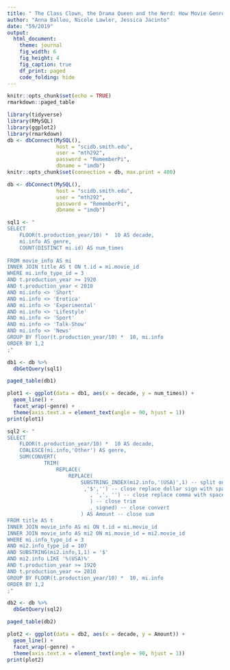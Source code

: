 ```yaml
---
title: " The Class Clown, the Drama Queen and the Nerd: How Movie Genres are mirroring our favorite High School Stereotypes "
author: "Anna Ballou, Nicole Lawler, Jessica Jacinto"
date: "59/2019"
output: 
  html_document:
    theme: journal
    fig_width: 6
    fig_height: 4
    fig_caption: true
    df_print: paged
    code_folding: hide
---
```


```r
knitr::opts_chunk$set(echo = TRUE)
rmarkdown::paged_table
```

```r
library(tidyverse)
library(RMySQL)
library(ggplot2)
library(rmarkdown)
db <- dbConnect(MySQL(), 
                host = "scidb.smith.edu", 
                user = "mth292", 
                password = "RememberPi", 
                dbname = "imdb")
knitr::opts_chunk$set(connection = db, max.print = 400)
```

```r
db <- dbConnect(MySQL(),
                host = "scidb.smith.edu",
                user = "mth292",
                password = "RememberPi",
                dbname = "imdb")
```
                
```r
sql1 <- "
SELECT 
	FLOOR(t.production_year/10) *  10 AS decade,
	mi.info AS genre, 
	COUNT(DISTINCT mi.id) AS num_times
    
FROM movie_info AS mi
INNER JOIN title AS t ON t.id = mi.movie_id
WHERE mi.info_type_id = 3
AND t.production_year >= 1920
AND t.production_year < 2010
AND mi.info <> 'Short'
AND mi.info <> 'Erotica'
AND mi.info <> 'Experimental'
AND mi.info <> 'Lifestyle'
AND mi.info <> 'Sport'
AND mi.info <> 'Talk-Show'
AND mi.info <> 'News'
GROUP BY floor(t.production_year/10) *  10, mi.info
ORDER BY 1,2
;"

db1 <- db %>%
  dbGetQuery(sql1)

paged_table(db1)
```

```r
plot1 <- ggplot(data = db1, aes(x = decade, y = num_times)) +
  geom_line() +
  facet_wrap(~genre) +
  theme(axis.text.x = element_text(angle = 90, hjust = 1))
print(plot1)
```


```r
sql2 <- "
SELECT 
	FLOOR(t.production_year/10) *  10 AS decade,
	COALESCE(mi.info,'Other') AS genre, 
    SUM(CONVERT(
			TRIM(
				REPLACE(
					REPLACE(
						SUBSTRING_INDEX(mi2.info,'(USA)',1) -- split on 'USA'
						 ,'$','') -- close replace dollar sign with space
                           , ',', '') -- close replace comma with space 
                           ) -- close trim
                           , signed) -- close convert
						) AS Amount -- close sum
FROM title AS t
INNER JOIN movie_info AS mi ON t.id = mi.movie_id
INNER JOIN movie_info AS mi2 ON mi.movie_id = mi2.movie_id
WHERE mi.info_type_id = 3
AND mi2.info_type_id = 107
AND SUBSTRING(mi2.info,1,1) = '$'
AND mi2.info LIKE '%(USA)%'
AND t.production_year >= 1920
AND t.production_year <= 2010
GROUP BY FLOOR(t.production_year/10) *  10, mi.info
ORDER BY 1,2
;"

db2 <- db %>%
  dbGetQuery(sql2)

paged_table(db2)
```

```r
plot2 <- ggplot(data = db2, aes(x = decade, y = Amount)) +
  geom_line() +
  facet_wrap(~genre) +
  theme(axis.text.x = element_text(angle = 90, hjust = 1))
print(plot2)
```


